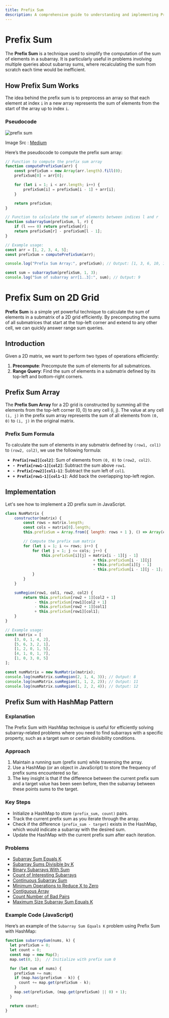 ```yaml
---
title: Prefix Sum
description: A comprehensive guide to understanding and implementing Prefix Sum.
---
```



# Prefix Sum

The **Prefix Sum** is a technique used to simplify the computation of the sum of elements in a subarray. It is particularly useful in problems involving multiple queries about subarray sums, where recalculating the sum from scratch each time would be inefficient.

## How Prefix Sum Works

The idea behind the prefix sum is to preprocess an array so that each element at index `i` in a new array represents the sum of elements from the start of the array up to index `i`.

### Pseudocode

<img
  src="https://miro.medium.com/v2/resize:fit:1328/0*HsqZxKUdKNu70Hm0.png"
  alt="prefix sum"
  loading="lazy"
/>

Image Src : [Medium](https://medium.com/@maityamit/prefix-sum-summary-with-practice-questions-sheet-1d-2d-on-leetcode-83c8deb4f713)

Here’s the pseudocode to compute the prefix sum array:

```Javascript
// Function to compute the prefix sum array
function computePrefixSum(arr) {
    const prefixSum = new Array(arr.length).fill(0);
    prefixSum[0] = arr[0];

    for (let i = 1; i < arr.length; i++) {
        prefixSum[i] = prefixSum[i - 1] + arr[i];
    }

    return prefixSum;
}

// Function to calculate the sum of elements between indices l and r
function subarraySum(prefixSum, l, r) {
    if (l === 0) return prefixSum[r];
    return prefixSum[r] - prefixSum[l - 1];
}

// Example usage:
const arr = [1, 2, 3, 4, 5];
const prefixSum = computePrefixSum(arr);

console.log("Prefix Sum Array:", prefixSum); // Output: [1, 3, 6, 10, 15]

const sum = subarraySum(prefixSum, 1, 3);
console.log("Sum of subarray arr[1..3]:", sum); // Output: 9
```

# Prefix Sum on 2D Grid

**Prefix Sum** is a simple yet powerful technique to calculate the sum of elements in a submatrix of a 2D grid efficiently. By precomputing the sums of all submatrices that start at the top-left corner and extend to any other cell, we can quickly answer range sum queries.

## Introduction

Given a 2D matrix, we want to perform two types of operations efficiently:

1. **Precompute**: Precompute the sum of elements for all submatrices.
2. **Range Query**: Find the sum of elements in a submatrix defined by its top-left and bottom-right corners.

## Prefix Sum Array

The **Prefix Sum Array** for a 2D grid is constructed by summing all the elements from the top-left corner (0, 0) to any cell (i, j). The value at any cell `(i, j)` in the prefix sum array represents the sum of all elements from `(0, 0)` to `(i, j)` in the original matrix.

### Prefix Sum Formula

To calculate the sum of elements in any submatrix defined by `(row1, col1)` to `(row2, col2)`, we use the following formula:

- **`Prefix[row2][col2]`**: Sum of elements from `(0, 0)` to `(row2, col2)`.
- **`- Prefix[row1-1][col2]`**: Subtract the sum above `row1`.
- **`- Prefix[row2][col1-1]`**: Subtract the sum left of `col1`.
- **`+ Prefix[row1-1][col1-1]`**: Add back the overlapping top-left region.

## Implementation

Let's see how to implement a 2D prefix sum in JavaScript.

```Javascript
class NumMatrix {
    constructor(matrix) {
        const rows = matrix.length;
        const cols = matrix[0].length;
        this.prefixSum = Array.from({ length: rows + 1 }, () => Array(cols + 1).fill(0));

        // Compute the prefix sum matrix
        for (let i = 1; i <= rows; i++) {
            for (let j = 1; j <= cols; j++) {
                this.prefixSum[i][j] = matrix[i - 1][j - 1]
                                       + this.prefixSum[i - 1][j]
                                       + this.prefixSum[i][j - 1]
                                       - this.prefixSum[i - 1][j - 1];
            }
        }
    }

    sumRegion(row1, col1, row2, col2) {
        return this.prefixSum[row2 + 1][col2 + 1]
             - this.prefixSum[row1][col2 + 1]
             - this.prefixSum[row2 + 1][col1]
             + this.prefixSum[row1][col1];
    }
}

// Example usage:
const matrix = [
    [3, 0, 1, 4, 2],
    [5, 6, 3, 2, 1],
    [1, 2, 0, 1, 5],
    [4, 1, 0, 1, 7],
    [1, 0, 3, 0, 5]
];

const numMatrix = new NumMatrix(matrix);
console.log(numMatrix.sumRegion(2, 1, 4, 3)); // Output: 8
console.log(numMatrix.sumRegion(1, 1, 2, 2)); // Output: 11
console.log(numMatrix.sumRegion(1, 2, 2, 4)); // Output: 12
```

## Prefix Sum with HashMap Pattern

### Explanation

The Prefix Sum with HashMap technique is useful for efficiently solving subarray-related problems where you need to find subarrays with a specific property, such as a target sum or certain divisibility conditions.

### Approach

1. Maintain a running sum (prefix sum) while traversing the array.
2. Use a HashMap (or an object in JavaScript) to store the frequency of prefix sums encountered so far.
3. The key insight is that if the difference between the current prefix sum and a target value has been seen before, then the subarray between these points sums to the target.

### Key Steps

- Initialize a HashMap to store `(prefix_sum, count)` pairs.
- Track the current prefix sum as you iterate through the array.
- Check if the difference `(prefix_sum - target)` exists in the HashMap, which would indicate a subarray with the desired sum.
- Update the HashMap with the current prefix sum after each iteration.

### Problems

- [Subarray Sum Equals K](https://leetcode.com/problems/subarray-sum-equals-k)
- [Subarray Sums Divisible by K](https://leetcode.com/problems/subarray-sums-divisible-by-k/description/)
- [Binary Subarrays With Sum](https://leetcode.com/problems/binary-subarrays-with-sum/)
- [Count of Interesting Subarrays](https://leetcode.com/problems/count-of-interesting-subarrays/description/)
- [Continuous Subarray Sum](https://leetcode.com/problems/continuous-subarray-sum/)
- [Minimum Operations to Reduce X to Zero](https://leetcode.com/problems/minimum-operations-to-reduce-x-to-zero/)
- [Contiguous Array](https://leetcode.com/problems/contiguous-array/)
- [Count Number of Bad Pairs](https://leetcode.com/problems/count-number-of-bad-pairs)
- [Maximum Size Subarray Sum Equals K](https://leetcode.com/problems/maximum-size-subarray-sum-equals-k)

### Example Code (JavaScript)

Here’s an example of the `Subarray Sum Equals K` problem using Prefix Sum with HashMap:

```Javascript
function subarraySum(nums, k) {
  let prefixSum = 0;
  let count = 0;
  const map = new Map();
  map.set(0, 1);  // Initialize with prefix sum 0

  for (let num of nums) {
    prefixSum += num;
    if (map.has(prefixSum - k)) {
      count += map.get(prefixSum - k);
    }
    map.set(prefixSum, (map.get(prefixSum) || 0) + 1);
  }

  return count;
}
```
